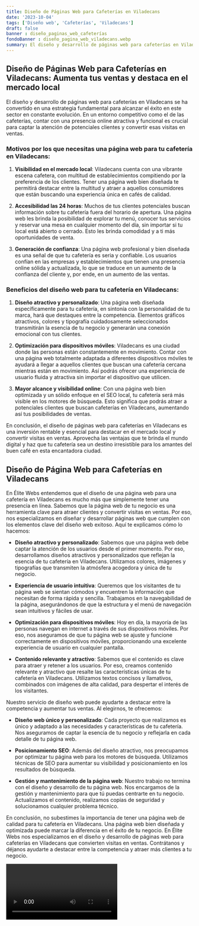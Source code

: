 ```yaml
---
title: Diseño de Páginas Web para Cafeterías en Viladecans
date: '2023-10-04'
tags: ['Diseño web', 'Cafeterías', 'Viladecans']
draft: false
banner : diseño_paginas_web_cafeterías
fondoBanner : diseño_pagina_web_viladecans.webp
summary: El diseño y desarrollo de páginas web para cafeterías en Viladecans se ha convertido en una estrategia fundamental para alcanzar el éxito en este sector en constante evolución. En un entorno competitivo como el de las cafeterías, contar con una presencia online atractiva y funcional es crucial para captar la atención de potenciales clientes y convertir esas visitas en ventas.
---
```


## Diseño de Páginas Web para Cafeterías en Viladecans: Aumenta tus ventas y destaca en el mercado local

El diseño y desarrollo de páginas web para cafeterías en Viladecans se ha convertido en una estrategia fundamental para alcanzar el éxito en este sector en constante evolución. En un entorno competitivo como el de las cafeterías, contar con una presencia online atractiva y funcional es crucial para captar la atención de potenciales clientes y convertir esas visitas en ventas.

### Motivos por los que necesitas una página web para tu cafetería en Viladecans:

1. **Visibilidad en el mercado local**: Viladecans cuenta con una vibrante escena cafetera, con multitud de establecimientos compitiendo por la preferencia de los clientes. Tener una página web bien diseñada te permitirá destacar entre la multitud y atraer a aquellos consumidores que están buscando una experiencia única en cafés de calidad.

2. **Accesibilidad las 24 horas**: Muchos de tus clientes potenciales buscan información sobre tu cafetería fuera del horario de apertura. Una página web les brinda la posibilidad de explorar tu menú, conocer tus servicios y reservar una mesa en cualquier momento del día, sin importar si tu local está abierto o cerrado. Esto les brinda comodidad y a ti más oportunidades de venta.

3. **Generación de confianza**: Una página web profesional y bien diseñada es una señal de que tu cafetería es seria y confiable. Los usuarios confían en las empresas y establecimientos que tienen una presencia online sólida y actualizada, lo que se traduce en un aumento de la confianza del cliente y, por ende, en un aumento de las ventas.

### Beneficios del diseño web para tu cafetería en Viladecans:

1. **Diseño atractivo y personalizado**: Una página web diseñada específicamente para tu cafetería, en sintonía con la personalidad de tu marca, hará que destaques entre la competencia. Elementos gráficos atractivos, colores y tipografía cuidadosamente seleccionados transmitirán la esencia de tu negocio y generarán una conexión emocional con tus clientes.

2. **Optimización para dispositivos móviles**: Viladecans es una ciudad donde las personas están constantemente en movimiento. Contar con una página web totalmente adaptada a diferentes dispositivos móviles te ayudará a llegar a aquellos clientes que buscan una cafetería cercana mientras están en movimiento. Así podrás ofrecer una experiencia de usuario fluida y atractiva sin importar el dispositivo que utilicen.

3. **Mayor alcance y visibilidad online**: Con una página web bien optimizada y un sólido enfoque en el SEO local, tu cafetería será más visible en los motores de búsqueda. Esto significa que podrás atraer a potenciales clientes que buscan cafeterías en Viladecans, aumentando así tus posibilidades de ventas.

En conclusión, el diseño de páginas web para cafeterías en Viladecans es una inversión rentable y esencial para destacar en el mercado local y convertir visitas en ventas. Aprovecha las ventajas que te brinda el mundo digital y haz que tu cafetería sea un destino irresistible para los amantes del buen café en esta encantadora ciudad.

<GifSeo />

<Cta />

## Diseño de Página Web para Cafeterías en Viladecans

En Élite Webs entendemos que el diseño de una página web para una cafetería en Viladecans es mucho más que simplemente tener una presencia en línea. Sabemos que la página web de tu negocio es una herramienta clave para atraer clientes y convertir visitas en ventas. Por eso, nos especializamos en diseñar y desarrollar páginas web que cumplen con los elementos clave del diseño web exitoso. Aquí te explicamos cómo lo hacemos:

- **Diseño atractivo y personalizado**: Sabemos que una página web debe captar la atención de los usuarios desde el primer momento. Por eso, desarrollamos diseños atractivos y personalizados que reflejan la esencia de tu cafetería en Viladecans. Utilizamos colores, imágenes y tipografías que transmiten la atmósfera acogedora y única de tu negocio.

- **Experiencia de usuario intuitiva**: Queremos que los visitantes de tu página web se sientan cómodos y encuentren la información que necesitan de forma rápida y sencilla. Trabajamos en la navegabilidad de la página, asegurándonos de que la estructura y el menú de navegación sean intuitivos y fáciles de usar.

- **Optimización para dispositivos móviles**: Hoy en día, la mayoría de las personas navegan en internet a través de sus dispositivos móviles. Por eso, nos aseguramos de que tu página web se ajuste y funcione correctamente en dispositivos móviles, proporcionando una excelente experiencia de usuario en cualquier pantalla.

- **Contenido relevante y atractivo**: Sabemos que el contenido es clave para atraer y retener a los usuarios. Por eso, creamos contenido relevante y atractivo que resalte las características únicas de tu cafetería en Viladecans. Utilizamos textos concisos y llamativos, combinados con imágenes de alta calidad, para despertar el interés de los visitantes.

Nuestro servicio de diseño web puede ayudarte a destacar entre la competencia y aumentar tus ventas. Al elegirnos, te ofrecemos:

- **Diseño web único y personalizado**: Cada proyecto que realizamos es único y adaptado a las necesidades y características de tu cafetería. Nos aseguramos de captar la esencia de tu negocio y reflejarla en cada detalle de tu página web.

- **Posicionamiento SEO**: Además del diseño atractivo, nos preocupamos por optimizar tu página web para los motores de búsqueda. Utilizamos técnicas de SEO para aumentar su visibilidad y posicionamiento en los resultados de búsqueda.

- **Gestión y mantenimiento de la página web**: Nuestro trabajo no termina con el diseño y desarrollo de tu página web. Nos encargamos de la gestión y mantenimiento para que tú puedas centrarte en tu negocio. Actualizamos el contenido, realizamos copias de seguridad y solucionamos cualquier problema técnico.

En conclusión, no subestimes la importancia de tener una página web de calidad para tu cafetería en Viladecans. Una página web bien diseñada y optimizada puede marcar la diferencia en el éxito de tu negocio. En Élite Webs nos especializamos en el diseño y desarrollo de páginas web para cafeterías en Viladecans que convierten visitas en ventas. Contrátanos y déjanos ayudarte a destacar entre la competencia y atraer más clientes a tu negocio.

<Video />

<CtaBot job='Cafeterías' city='Viladecans'/>

<Gmaps query='Viladecans+españa+maps' />